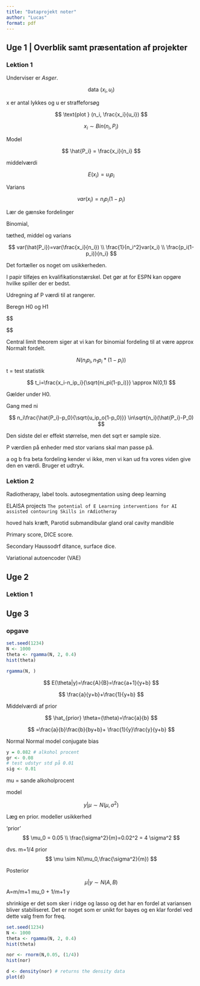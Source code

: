 ```yaml
---
title: "Dataprojekt noter"
author: "Lucas"
format: pdf
---
```


## Uge 1 | Overblik samt præsentation af projekter

### Lektion 1

Underviser er *Asger*.


$$
\text{data }(x_i,u_i)
$$

x er antal lykkes og u er straffeforsøg

$$
\text{plot } (n_i, \frac{x_i}{u_i})
$$

$$
x_i \sim Bin(n_i, P_i)
$$

Model

$$
\hat{P_i} = \frac{x_i}{n_i}
$$


middelværdi

$$
E(x_i) = u_ip_i 
$$



Varians

$$
var(x_i)= n_ip_i(1-p_i)
$$

Lær de gænske fordelinger

Binomial,

tæthed,
middel
og varians

$$
var(\hat{P_i})=var(\frac{x_i}{n_i}) \\
\frac{1}{n_i^2}var(x_i) \\
\frac{p_i(1-p_i)}{n_i}
$$


Det fortæller os noget om usikkerheden. 

I papir tilføjes en kvalifikationstærskel. Det gør at for ESPN kan opgøre
hvilke spiller der er bedst. 

Udregning af P værdi til at rangerer.

Beregn H0 og H1

$$

$$


Central limit theorem siger at vi kan for binomial fordeling til at være approx Normalt fordelt. 

$$
N(n_ip_i,n_1p_i*(1-p_i))
$$
t = test statistik


$$
t_i=\frac{x_i-n_ip_i}{\sqrt{ni_pi(1-p_i)}} \approx N(0,1)
$$

Gælder under H0.

Gang med ni

$$
n_i\frac{\hat{P_i}-p_0}{\sqrt{u_ip_o(1-p_0)}} \in\sqrt{n_i}(\hat{P_i}-P_0)
$$

Den sidste del er effekt størrelse, men det sqrt er sample size. 

P værdien på enheder med stor varians skal man passe på. 

a og b fra beta fordeling kender vi ikke, men vi kan ud fra vores viden give den en værdi. Bruger et udtryk. 



### Lektion 2

Radiotherapy, label tools. 
autosegmentation using deep learning

ELAISA projects `The potential of E Learning interventions for AI assisted contouring Skills in rAdiotheray`

hoved hals kræft, 
Parotid
submandibular gland
oral cavity
mandible


Primary score, DICE score. 

Secondary
Haussodrf ditance, surface dice.

Variational autoencoder (VAE)


## Uge 2

### Lektion 1

## Uge  3

### opgave

```r
set.seed(1234)
N <- 1000
theta <- rgamma(N, 2, 0.4)
hist(theta)
```

```r
rgamma(N, )
```


$$
E(\theta|y)=\frac{A}{B}=\frac{a+1}{y+b}
$$

$$
\frac{a}{y+b}+\frac{1}{y+b}
$$

Middelværdi af prior

$$
\hat_{prior} \theta=(\theta)=\frac{a}{b}
$$



$$
=\frac{a}{b}\frac{b}{by+b}+ \frac{1}{y}\frac{y}{y+b}
$$

Normal Normal model conjugate bias

```r
y = 0.082 # alkohol procent
gr <- 0.08
# test udstyr std på 0.01
sig <- 0.01
```


mu = sande alkoholprocent

model

$$
y|\mu \sim N(\mu,\sigma^2)
$$

Læg en prior.
modeller usikkerhed

'prior'
$$
\mu_0 = 0.05 \\
\frac{\sigma^2}{m}=0.02^2 = 4 \sigma^2
$$

dvs. m=1/4
prior
$$
\mu \sim N(\mu_0,\frac{\sigma^2}{m})
$$

Posterior

$$
\mu|y\sim N(A,B)
$$
A=m/m+1 mu_0 + 1/m+1 y

shrinkige er det som sker i ridge og lasso og det har en fordel at variansen
bliver stabiliseret. Det er noget som er unikt for bayes og en klar fordel
ved dette valg frem for freq. 


```r
set.seed(1234)
N <- 1000
theta <- rgamma(N, 2, 0.4)
hist(theta)

```

```r
nor <- rnorm(N,0.05, (1/4))
hist(nor)
```

```r
d <- density(nor) # returns the density data
plot(d) 
```






